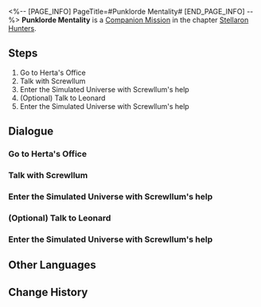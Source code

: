 <%-- [PAGE_INFO]
PageTitle=#Punklorde Mentality#
[END_PAGE_INFO] --%>
{{Stub|Dialogue, characters, and location(s)}}
{{Mission Infobox
|id            = 2000702
|title         = 
|image         = Mission Punklorde Mentality.png
|type          = Companion
|event_name    = 
|chapter       = Stellaron Hunters (Companion Mission Chapter)
|requirements  = [[Companion Mission]] ''[[Punklorde Mentality]]'' completed
|summary       = <!--official mission summary from Fate's Atlas-->
|characters    = <!--characters that appear in this mission-->
|startLocation = <!--location as it intially appears on the mission screen-->
|world         = <!--i.e. Penacony-->
|area          = <!--i.e. A Child's Dream-->
|prev          = 
|next          = Punklorde Mentality
|exp           = 
|credits       = 
|stellarJade   = 
|other         = 
}}
'''Punklorde Mentality''' is a [[Companion Mission]] in the chapter [[Stellaron Hunters (Companion Mission Chapter)|Stellaron Hunters]].

==Steps==
# Go to Herta's Office
# Talk with Screwllum
# Enter the Simulated Universe with Screwllum's help
# (Optional) Talk to Leonard
# Enter the Simulated Universe with Screwllum's help

<!--
==Gameplay Notes==

--><!--
==Trial Character==

-->
==Dialogue==
{{Stub Dialogue}}
===Go to Herta's Office===
{{Mission Description|type=companion|location=<!--to be added-->|Silver Wolf's path of infiltration eventually leads to Herta's office. After giving it some thoughts, Leonard and you decide to tell this bad news to Herta herself.}}
{{Dialogue Start}}
:{{tx}}
{{Dialogue End}}

===Talk with Screwllum===
{{Mission Description|type=companion|location=<!--to be added-->|update|Silver Wolf's path of infiltration eventually leads to Herta's office. After giving it some thoughts, Leonard and you decide to tell this bad news to Herta herself.<br />However, the moment you entered the office, you got a surprise...}}
{{Dialogue Start}}
:{{tx}}
{{Dialogue End}}

===Enter the Simulated Universe with Screwllum's help===
{{Mission Description|type=companion|location=<!--to be added-->|update|Screwllum's visit was to terminate the Simulated Universe project, how surprising! Thankfully, the robot gentleman is an open-minded individual, and he is more than happy to provide you with whatever help you need in your investigation before shutting down the system for good.}}
{{Dialogue Start}}
:{{tx}}
{{Dialogue End}}

===(Optional) Talk to Leonard===
{{Mission Description|type=companion|location=<!--to be added-->|update|Screwllum's visit was to terminate the Simulated Universe project, how surprising! Thankfully, the robot gentleman is an open-minded individual, and he is more than happy to provide you with whatever help you need in your investigation before shutting down the system for good.}}
{{Dialogue Start}}
:{{tx}}
{{Dialogue End}}

===Enter the Simulated Universe with Screwllum's help===
{{Mission Description|type=companion|location=<!--to be added-->|update|Screwllum's visit is to terminate the Simulated Universe project. How surprising! Thankfully, the robot gentleman is an open-minded individual, and he is more than happy to provide you with whatever help you need in your investigation before shutting down the system for good.}}
{{Dialogue Start}}
:{{tx}}
{{Dialogue End}}

==Other Languages==
{{Other Languages
|en   = Punklorde Mentality
|zhs  = 朋克洛德精神
|zht  = 龐克洛德精神
|ja   = パンクロード精神
|ko   = 펑크 로드 스피릿
|es   = Mentalidad de Punklorde
|fr   = Mentalité punklordienne
|ru   = Дух Панклорда
|th   = Punklorde Mentality
|vi   = Tinh Thần Punklorde
|de   = Mental Punklorde
|id   = Punklorde Mentality
|pt   = Mentalidade de Punklorde
}}

==Change History==
{{Change History|1.1}}
